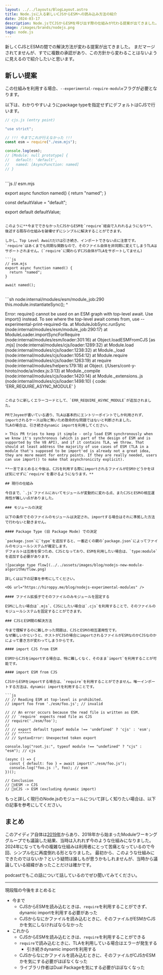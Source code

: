```yaml
---
layout: ../../layouts/BlogLayout.astro
title: Node.jsに入る新しいCJSからESMへの読み込み方法の紹介
date: 2024-03-17
description: Node.jsでCJSからESMを呼び出す際の仕組みが代わる提案が出てきました。この記事ではその提案について紹介します
image: /images/brands/nodejs.png
tags: node.js
---
```



新しくCJSとESMの間での解決方法が変わる提案が出てきました。
まだマージされてませんが、すでに複数の承認があり、この方針から変わることはないように見えるので紹介したいと思います。

<OG url="https://github.com/nodejs/node/pull/51977" />

## 新しい提案

この仕組みを利用する場合、`--experimental-require-module`フラグが必要となります。

以下は、わかりやすいようにpackage typeを指定せずにデフォルトはCJSで行います。

```js
// cjs.js (entry point)

"use strict";

// !!! 今までこれが行えなかった !!!
const esm = require("./esm.mjs");

console.log(esm);
// [Module: null prototype] {
//   default: 'default',
//   named: [AsyncFunction: named]
// }
```

<br />
```js // esm.mjs

export async function named() {
  return "named";
}

const defaultValue = "default";

export default defaultValue;
```

このように**今までできなかったCJSからESMを`require`経由で入れれるようになり**、後述する既存の仕組みを破壊せずにシンプルに解決することができます。

しかし、Top Level Awaitだけは引き続き、インポートできない点に注意です。
`require`はあくまでも同期な関数なので、そのファイル自体を非同期に変えてしまうTLAはサポートされません。(`require`に関わらずCJS自体がTLAをサポートしてません)

```js
// esm.mjs
export async function named() {
  return "named";
}

await named();
```

<br />
```sh node:internal/modules/esm/module_job:290 this.module.instantiateSync(); ^

Error: require() cannot be used on an ESM graph with top-level await. Use import() instead. To see where the top-level await comes from, use --experimental-print-required-tla.
at ModuleJobSync.runSync (node:internal/modules/esm/module_job:290:17)
at ModuleLoader.importSyncForRequire (node:internal/modules/esm/loader:301:16)
at Object.loadESMFromCJS [as .mjs] (node:internal/modules/cjs/loader:1289:32)
at Module.load (node:internal/modules/cjs/loader:1238:32)
at Module.\_load (node:internal/modules/cjs/loader:1054:12)
at Module.require (node:internal/modules/cjs/loader:1263:19)
at require (node:internal/modules/helpers:179:18)
at Object.<anonymous> (/Users/cont-y-hiroto/node/a/index.js:3:13)
at Module.\_compile (node:internal/modules/cjs/loader:1420:14)
at Module.\_extensions..js (node:internal/modules/cjs/loader:1498:10) {
code: 'ERR_REQUIRE_ASYNC_MODULE'
}

````

このように新しくエラーコードとして、`ERR_REQUIRE_ASYNC_MODULE`が追加されました。

PRでJoyeeが書いている通り、TLAは基本的にエントリーポイントでしか利用されず、importされるケースは殆ど無いため致命的な問題ではないと判断されました。
TLAの場合は、引き続きdynamic importを利用してください。

> This PR tries to keep it simple - only load ESM synchronously when we know it's synchronous (which is part of the design of ESM and is supported by the V8 API), and if it contains TLA, we throw. That should at least address the majority of use cases of ESM (TLA in a module that's supposed to be import'ed is already not a great idea, they are more meant for entry points. If they are really needed, users can use import() to make that asynchronicity explicit).

**一言でまとめると今後は、CJSを利用する際にimportされるファイルがESMかどうかをほぼ気にせずに`require`を書けるようになります。**

## 現行の仕組み

今日まで、`.js`ファイルにおいてモジュールが変動的に変わる点、またCJSとESMの相互運用性が難しい点がありました。

### モジュールの決定

以下の条件でそのファイルのモジュールは決定され、importする場合はそれに準拠した方法で行わないと動きません。

#### Package Type (旧 Package Mode) での決定

`package.json`に`type`を追加すると、一番近くの親の`package.json`によってファイルのモジュールシステムが確定します。
デフォルトは互換を保つため、CJSとなっており、ESMを利用したい場合は、`type:module`を追加する必要があります。

![pacakge type flow](../../assets/images/blog/nodejs-new-module-algorithm/flow.png)

詳しくは以下の記事を参考にしてください。

<OG url="https://hiroppy.me/blog/nodejs-experimental-modules" />

#### ファイル拡張子でそのファイルのみモジュールを固定する

ESMにしたい場合は`.mjs`、CJSにしたい場合は`.cjs`を利用することで、そのファイルのモジュールシステムを固定することができます。

### CJSとESM間の解決方法

今まで理解するのに難しかった問題は、CJSとESMの相互運用性です。
なぜ難しいかというと、ホストがCJSの場合にimportされるファイルがESMなのかCJSなのかによって書き方が変わってしまうからです。

#### import CJS from ESM

ESMからCJSをimportする場合は、特に難しくなく、そのまま`import`を利用することが可能です。

#### import ESM from CJS

CJSからESMをimportする場合は、`require`を利用することができません。唯一インポートする方法は、dynamic importを利用することです。

```js
// // Reading ESM at top-level is prohibited.
// import foo from './esm/foo.js'; // invalid

// // An error occurs because the read file is written as ESM.
// // `require` expects read file as CJS
// require('./esm/foo');
//
// // export default typeof module !== 'undefined' ? 'cjs' : 'esm';
// // ^^^^^^
// // SyntaxError: Unexpected token export

console.log("root.js:", typeof module !== "undefined" ? "cjs" : "esm"); // cjs

(async () => {
  const { default: foo } = await import("./esm/foo.js");
  console.log("foo.js :", foo); // esm
})();

// Conclusion
// 🙆‍♀️ESM -> CJS
// 🙅‍♀️CJS -> ESM (excluding dynamic import)
````

もっと詳しく現行のNode.jsのモジュールについて詳しく知りたい場合は、以下の記事を参考にしてください。

<OG url="https://hiroppy.me/blog/node-esm" />

## まとめ

このアイディア自体は[2019年](https://github.com/nodejs/node/issues/49450)からあり、2018年から始まったModuleワーキンググループでも議論した結果、当時は入れれず今のような仕組みになりました。
2024年になっても今の複雑な仕組みは利用者にとって苦痛となっているので今回、シンプル化に再度倒れる形となりました。
最初から、このような仕組みにできたのではないか？という疑問は誰しもが思うかもしれませんが、当時から議論している経緯があったことだけは確かです。

podcastでもこの話について話しているのでぜひ聞いてみてください。

<OG url="https://mozaic.fm/episodes/144/monthly-ecosystem-202403.html" />

---

現段階の今後をまとめると

- 今まで
  - CJSからESMを読み込むときは、`require`を利用することができず、dynamic importを利用する必要があった
  - CJSからなにかファイルを読み込むときに、そのファイルがESMかCJSかを気にしなければならなかった
- これから
  - CJSからESMを読み込むときは、`require`を利用することができる
  - `require`で読み込むときに、TLAを利用している場合はエラーが発生する
    - 引き続きdynamic importを利用する
  - CJSからなにかファイルを読み込むときに、そのファイルがCJSかESMかを気にする必要がほぼなくなった
  - ライブラリ作者はDual Packageを気にする必要がほぼなくなった
